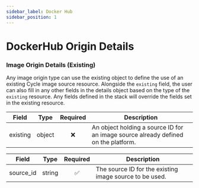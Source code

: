```yaml
---
sidebar_label: Docker Hub
sidebar_position: 1
---
```



# DockerHub Origin Details

<AutoTable tablevalues={Details.dockerhub} />

### Image Origin Details (Existing)

Any image origin type can use the existing object to define the use of an existing Cycle image source resource. Alongside the `existing` field, the user can also fill in any other fields in the details object based on the type of the `existing` resource. Any fields defined in the stack will override the fields set in the existing resource.

| Field    | Type   | Required | Description                                                                        |
| -------- | ------ | :------: | ---------------------------------------------------------------------------------- |
| existing | object |    ❌    | An object holding a source ID for an image source already defined on the platform. |

| Field     | Type   | Required | Description                                             |
| --------- | ------ | :------: | ------------------------------------------------------- |
| source_id | string |    ✅    | The source ID for the existing image source to be used. |
